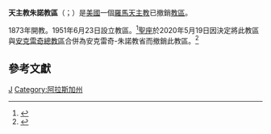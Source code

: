 {{Infobox Roman Catholic diocese
|Roman Catholic Diocese of = 天主教朱諾教區
|Latin name of diocese = Diocesis Junellensis
|border = catholic
|image = [[File:Cathedral_of_the_Nativity_of_the_Blessed_Virgin_Mary,_Downtown_Juneau,_Alaska.jpg|250px]]
|caption = 聖母聖誕主教座堂 
|location = [[美國|美國]]
|population = 28,136
|rite = [[羅馬禮|羅馬禮]]
|patron = 
|province = 
|established = 1951年
|dissolved = 2020年5月19日
|cathedral = 
|co-cathedral =
|leadership =
|website = http://www.dioceseofjuneau.org/
}}
'''天主教朱諾教區'''（{{lang-la|Diocesis Junellensis}}；{{lang-en|Roman Catholic Diocese of Juneau}}）是[[美國|美國]]一個[[羅馬天主教|羅馬天主教]]已撤銷[[教區|教區]]。

1873年開教。1951年6月23日設立教區。<ref name="elevD">{{Cite web |url=http://www.dioceseofjuneau.org/core/files/dioceseofjuneau/uploads/files/History%20of%20the%20Diocese%20with%20pics.pdf |title=History of the Diocese of Juneau |access-date=2012-03-15 |archive-date=2016-03-04 |archive-url=https://web.archive.org/web/20160304074053/http://www.dioceseofjuneau.org/core/files/dioceseofjuneau/uploads/files/History%20of%20the%20Diocese%20with%20pics.pdf |dead-url=yes }}</ref>[[聖座|聖座]]於2020年5月19日因決定將此教區與[[天主教安克雷奇-朱諾總教區|安克雷奇總教區]]合併為安克雷奇-朱諾教省而撤銷此教區。<ref>{{cite press release |title=Resignations and Appointments, 19.05.2020 |url=https://press.vatican.va/content/salastampa/en/bollettino/pubblico/2020/05/19/200519a.html |publisher=Holy See Press Office |accessdate=2020-05-20 |archiveurl=https://web.archive.org/web/20200520160355/https://press.vatican.va/content/salastampa/en/bollettino/pubblico/2020/05/19/200519a.html |archivedate=2020-05-20 |language=en |date=2020-05-19 |dead-url=no }}</ref>

==參考文獻==
{{reflist}}

{{美國天主教教區}}
[[Category:美國天主教教區|J]]
[[Category:阿拉斯加州|Category:阿拉斯加州]]